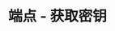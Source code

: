 ---
title: '端点 - 获取密钥'
openapi: '/cn/api-reference/openapi-cn.json GET /v1/webhook/endpoint/{id}/secret'
---